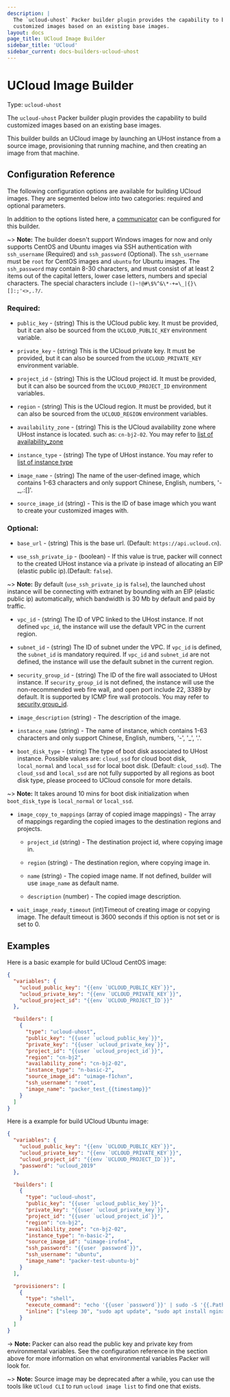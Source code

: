 ```yaml
---
description: |
  The `ucloud-uhost` Packer builder plugin provides the capability to build
  customized images based on an existing base images.
layout: docs
page_title: UCloud Image Builder
sidebar_title: 'UCloud'
sidebar_current: docs-builders-ucloud-uhost
---
```


# UCloud Image Builder

Type: `ucloud-uhost`

The `ucloud-uhost` Packer builder plugin provides the capability to build
customized images based on an existing base images.

This builder builds an UCloud image by launching an UHost instance from a source image,
provisioning that running machine, and then creating an image from that machine.

## Configuration Reference

The following configuration options are available for building UCloud images. They are
segmented below into two categories: required and optional parameters.

In addition to the options listed here, a
[communicator](/docs/templates/communicator) can be configured for this
builder.

~> **Note:** The builder doesn't support Windows images for now and only supports CentOS and Ubuntu images via SSH authentication with `ssh_username` (Required) and `ssh_password` (Optional). The `ssh_username` must be `root` for CentOS images and `ubuntu` for Ubuntu images. The `ssh_password` may contain 8-30 characters, and must consist of at least 2 items out of the capital letters, lower case letters, numbers and special characters. The special characters include `()~!@#\$%^&\*-+=\_|{}\[]:;'<>,.?/`.

### Required:

- `public_key` - (string) This is the UCloud public key. It must be provided, but it can also be sourced from the `UCLOUD_PUBLIC_KEY` environment variable.

- `private_key` - (string) This is the UCloud private key. It must be provided, but it can also be sourced from the `UCLOUD_PRIVATE_KEY` environment variable.

- `project_id` - (string) This is the UCloud project id. It must be provided, but it can also be sourced from the `UCLOUD_PROJECT_ID` environment variables.

- `region` - (string) This is the UCloud region. It must be provided, but it can also be sourced from the `UCLOUD_REGION` environment variables.

- `availability_zone` - (string) This is the UCloud availability zone where UHost instance is located. such as: `cn-bj2-02`. You may refer to [list of availability_zone](https://docs.ucloud.cn/api/summary/regionlist)

- `instance_type` - (string) The type of UHost instance. You may refer to [list of instance type](https://docs.ucloud.cn/compute/terraform/specification/instance)

- `image_name` - (string) The name of the user-defined image, which contains 1-63 characters and only support Chinese, English, numbers, '-\_,.:[]'.

- `source_image_id` (string) - This is the ID of base image which you want to create your customized images with.

### Optional:

- `base_url` - (string) This is the base url. (Default: `https://api.ucloud.cn`).

- `use_ssh_private_ip` - (boolean) - If this value is true, packer will connect to the created UHost instance via a private ip instead of allocating an EIP (elastic public ip).(Default: `false`).

~> **Note:** By default (`use_ssh_private_ip` is `false`), the launched uhost instance will be connecting with extranet by bounding with an EIP (elastic public ip) automatically, which bandwidth is 30 Mb by default and paid by traffic.

- `vpc_id` - (string) The ID of VPC linked to the UHost instance. If not defined `vpc_id`, the instance will use the default VPC in the current region.

- `subnet_id` - (string) The ID of subnet under the VPC. If `vpc_id` is defined, the `subnet_id` is mandatory required. If `vpc_id` and `subnet_id` are not defined, the instance will use the default subnet in the current region.

- `security_group_id` - (string) The ID of the fire wall associated to UHost instance. If `security_group_id` is not defined,
  the instance will use the non-recommended web fire wall, and open port include 22, 3389 by default. It is supported by ICMP fire wall protocols.
  You may refer to [security group_id](https://docs.ucloud.cn/network/firewall/firewall).

- `image_description` (string) - The description of the image.

- `instance_name` (string) - The name of instance, which contains 1-63 characters and only support Chinese, English, numbers, '-', '\_', '.'.

- `boot_disk_type` - (string) The type of boot disk associated to UHost instance.
  Possible values are: `cloud_ssd` for cloud boot disk, `local_normal` and `local_ssd` for local boot disk. (Default: `cloud_ssd`).
  The `cloud_ssd` and `local_ssd` are not fully supported by all regions as boot disk type, please proceed to UCloud console for more details.

~> **Note:** It takes around 10 mins for boot disk initialization when `boot_disk_type` is `local_normal` or `local_ssd`.

- `image_copy_to_mappings` (array of copied image mappings) - The array of mappings regarding the copied images to the destination regions and projects.

  - `project_id` (string) - The destination project id, where copying image in.

  - `region` (string) - The destination region, where copying image in.

  - `name` (string) - The copied image name. If not defined, builder will use `image_name` as default name.

  - `description` (number) - The copied image description.

- `wait_image_ready_timeout` (int)Timeout of creating image or copying image. The default timeout is 3600 seconds if this option is not set or is set to 0.

## Examples

Here is a basic example for build UCloud CentOS image:

```json
{
  "variables": {
    "ucloud_public_key": "{{env `UCLOUD_PUBLIC_KEY`}}",
    "ucloud_private_key": "{{env `UCLOUD_PRIVATE_KEY`}}",
    "ucloud_project_id": "{{env `UCLOUD_PROJECT_ID`}}"
  },

  "builders": [
    {
      "type": "ucloud-uhost",
      "public_key": "{{user `ucloud_public_key`}}",
      "private_key": "{{user `ucloud_private_key`}}",
      "project_id": "{{user `ucloud_project_id`}}",
      "region": "cn-bj2",
      "availability_zone": "cn-bj2-02",
      "instance_type": "n-basic-2",
      "source_image_id": "uimage-f1chxn",
      "ssh_username": "root",
      "image_name": "packer_test_{{timestamp}}"
    }
  ]
}
```

Here is a example for build UCloud Ubuntu image:

```json
{
  "variables": {
    "ucloud_public_key": "{{env `UCLOUD_PUBLIC_KEY`}}",
    "ucloud_private_key": "{{env `UCLOUD_PRIVATE_KEY`}}",
    "ucloud_project_id": "{{env `UCLOUD_PROJECT_ID`}}",
    "password": "ucloud_2019"
  },

  "builders": [
    {
      "type": "ucloud-uhost",
      "public_key": "{{user `ucloud_public_key`}}",
      "private_key": "{{user `ucloud_private_key`}}",
      "project_id": "{{user `ucloud_project_id`}}",
      "region": "cn-bj2",
      "availability_zone": "cn-bj2-02",
      "instance_type": "n-basic-2",
      "source_image_id": "uimage-irofn4",
      "ssh_password": "{{user `password`}}",
      "ssh_username": "ubuntu",
      "image_name": "packer-test-ubuntu-bj"
    }
  ],

  "provisioners": [
    {
      "type": "shell",
      "execute_command": "echo '{{user `password`}}' | sudo -S '{{.Path}}'",
      "inline": ["sleep 30", "sudo apt update", "sudo apt install nginx -y"]
    }
  ]
}
```

-> **Note:** Packer can also read the public key and private key from
environmental variables. See the configuration reference in the section above
for more information on what environmental variables Packer will look for.

~> **Note:** Source image may be deprecated after a while, you can use the tools like `UCloud CLI` to run `ucloud image list` to find one that exists.

